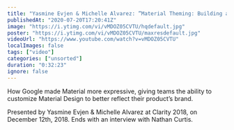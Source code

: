 ```yaml
---
title: "Yasmine Evjen & Michelle Alvarez: ”Material Theming: Building an Expressive Design …” — Clarity 2018"
publishedAt: "2020-07-20T17:20:41Z"
image: "https://i.ytimg.com/vi/vMDOZ05CVTU/hqdefault.jpg"
poster: "https://i.ytimg.com/vi/vMDOZ05CVTU/maxresdefault.jpg"
videoUrl: "https://www.youtube.com/watch?v=vMDOZ05CVTU"
localImages: false
tags: ["video"]
categories: ["unsorted"]
duration: "0:32:23"
ignore: false
---
```

How Google made Material more expressive, giving teams the ability to customize Material Design to better reflect their product’s brand.

Presented by Yasmine Evjen & Michelle Alvarez at Clarity 2018, on December 12th, 2018. Ends with an interview with Nathan Curtis.
